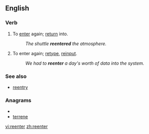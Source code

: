 ==English==

===Verb===
{{en-verb}}

# {{transitive}} To [[enter]] again; [[return]] into.
#: ''The shuttle '''reentered''' the atmosphere.''
# {{transitive}} To enter again; [[retype]], [[reinput]].
#: ''We had to '''reenter''' a day's worth of data into the system.''

===See also===
*[[reentry]]

===Anagrams===
* {{alphagram|eeenrrt}}
* [[terrene#English|terrene]]

[[vi:reenter]]
[[zh:reenter]]